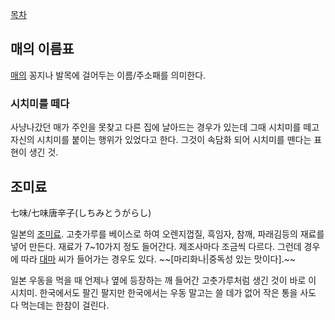 [[목차]]

== 매의 이름표 ==
[[매]]의 꽁지나 발목에 걸어두는 이름/주소패를 의미한다.

=== 시치미를 떼다 ===
사냥나갔던 매가 주인을 못찾고 다른 집에 날아드는 경우가 있는데 그때 시치미를 떼고 자신의 시치미를 붙이는 행위가 있었다고 한다. 그것이 속담화 되어 시치미를 뗀다는 표현이 생긴 것.

== 조미료 ==
七味/七味唐辛子(しちみとうがらし)

일본의 [[조미료]]. 
고춧가루를 베이스로 하여 오렌지껍질, 흑임자, 참깨, 파래김등의 재료를 넣어 만든다. 재료가 7~10가지 정도 들어간다. 제조사마다 조금씩 다르다. 그런데 경우에 따라 [[대마]] 씨가 들어가는 경우도 있다. ~~[마리화나|중독성 있는 맛이다].~~

일본 우동을 먹을 때 언제나 옆에 등장하는 깨 들어간 고춧가루처럼 생긴 것이 바로 이 시치미. 한국에서도 팔긴 팔지만 한국에서는 우동 말고는 쓸 데가 없어 작은 통을 사도 다 먹는데는 한참이 걸린다.

